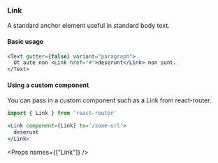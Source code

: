 
<Nav title="Link" />
<SEO title="Link" />

<Container>
<Article sidebar={[
  { id: 'Link', name: 'Link'},
  { id: 'Basic usage', name: 'Basic usage' },
  { id: 'Props', name: 'Props'}
]}>

# Link

A standard anchor element useful in standard body text.

#### Basic usage

```jsx
<Text gutter={false} variant="paragraph">
  Ut aute non <Link href="#">deserunt</Link> non sunt.
</Text>
```

#### Using a custom component

You can pass in a custom component such as a Link from react-router.

```.jsx
import { Link } from 'react-router'

<Link component={Link} to='/some-url'>
  deserunt
</Link>
```

<Props names={["Link"]} />

</Article>
</Container>
